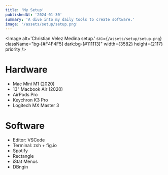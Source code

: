 ```yaml
---
title: 'My Setup'
publishedAt: '2024-01-30'
summary: 'A dive into my daily tools to create software.'
image: '/assets/setup/setup.png'
---
```


<Image
   alt='Christian Velez Medina setup.'
   src={`/assets/setup/setup.png`}
   className="bg-[#F4F4F5] dark:bg-[#111113]"
   width={3582}
   height={2117}
   priority
/>

# Hardware

-  Mac Mini M1 (2020)
-  13" Macbook Air (2020)
-  AirPods Pro
-  Keychron K3 Pro
-  Logitech MX Master 3

# Software

-  Editor: VSCode
-  Terminal: zsh + fig.io
-  Spotify
-  Rectangle
-  iStat Menus
-  DBngin
